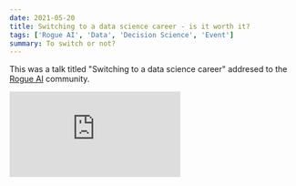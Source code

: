 ```yaml
---
date: 2021-05-20
title: Switching to a data science career - is it worth it?
tags: ['Rogue AI', 'Data', 'Decision Science', 'Event']
summary: To switch or not?
---
```


This was a talk titled "Switching to a data science career" addresed to the [Rogue AI](https://rogueai.co/) community.

<iframe
  width={700}
  height={400}
  src="https://www.youtube.com/embed/TeZw1dg3aT4"
  title="YouTube video player"
  frameBorder={0}
  allow="accelerometer; autoplay; clipboard-write; encrypted-media; gyroscope; picture-in-picture"
  allowFullScreen
/>

![](/static/images/Switching to a Data Science career is it worth it.png)
